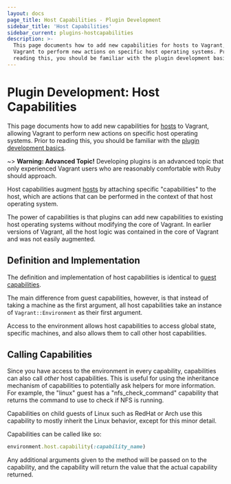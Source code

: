 ```yaml
---
layout: docs
page_title: Host Capabilities - Plugin Development
sidebar_title: 'Host Capabilities'
sidebar_current: plugins-hostcapabilities
description: >-
  This page documents how to add new capabilities for hosts to Vagrant, allowing
  Vagrant to perform new actions on specific host operating systems. Prior to
  reading this, you should be familiar with the plugin development basics.
---
```


# Plugin Development: Host Capabilities

This page documents how to add new capabilities for [hosts](/docs/plugins/hosts.html)
to Vagrant, allowing Vagrant to perform new actions on specific host
operating systems.
Prior to reading this, you should be familiar
with the [plugin development basics](/docs/plugins/development-basics.html).

~> **Warning: Advanced Topic!** Developing plugins is an
advanced topic that only experienced Vagrant users who are reasonably
comfortable with Ruby should approach.

Host capabilities augment [hosts](/docs/plugins/hosts.html) by attaching
specific "capabilities" to the host, which are actions that can be performed
in the context of that host operating system.

The power of capabilities is that plugins can add new capabilities to
existing host operating systems without modifying the core of Vagrant.
In earlier versions of Vagrant, all the host logic was contained in the
core of Vagrant and was not easily augmented.

## Definition and Implementation

The definition and implementation of host capabilities is identical
to [guest capabilities](/docs/plugins/guest-capabilities.html).

The main difference from guest capabilities, however, is that instead of
taking a machine as the first argument, all host capabilities take an
instance of `Vagrant::Environment` as their first argument.

Access to the environment allows host capabilities to access global state,
specific machines, and also allows them to call other host capabilities.

## Calling Capabilities

Since you have access to the environment in every capability, capabilities can
also call _other_ host capabilities. This is useful for using the inheritance
mechanism of capabilities to potentially ask helpers for more information.
For example, the "linux" guest has a "nfs_check_command" capability that
returns the command to use to check if NFS is running.

Capabilities on child guests of Linux such as RedHat or Arch use this
capability to mostly inherit the Linux behavior, except for this minor
detail.

Capabilities can be called like so:

```ruby
environment.host.capability(:capability_name)
```

Any additional arguments given to the method will be passed on to the
capability, and the capability will return the value that the actual
capability returned.
